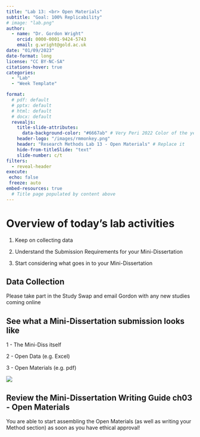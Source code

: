 ```yaml
---
title: "Lab 13: <br> Open Materials"
subtitle: "Goal: 100% Replicability"
# image: "lab.png"
author: 
  - name: "Dr. Gordon Wright"
    orcid: 0000-0001-9424-5743
    email: g.wright@gold.ac.uk
date: "01/09/2023"
date-format: long
license: "CC BY-NC-SA"
citations-hover: true
categories: 
  - "Lab"
  - "Week Template"

format: 
  # pdf: default
  # pptx: default
  # html: default
  # docx: default
  revealjs: 
    title-slide-attributes: 
      data-background-color: "#6667ab" # Very Peri 2022 Color of the year
    header-logo: "/images/rmmonkey.png"
    header: "Research Methods Lab 13 - Open Materials" # Replace it
    hide-from-titleSlide: "text"
    slide-number: c/t
filters:
  - reveal-header
execute:
 echo: false
 freeze: auto
embed-resources: true
  # Title page populated by content above
---
```


# Overview of today's lab activities

1.  Keep on collecting data

2.  Understand the Submission Requirements for your Mini-Dissertation

3.  Start considering what goes in to your Mini-Dissertation

## Data Collection

Please take part in the Study Swap and email Gordon with any new studies
coming online

## See what a Mini-Dissertation submission looks like

1 - The Mini-Diss itself

2 - Open Data (e.g. Excel)

3 - Open Materials (e.g. pdf)

![](/content/MiniDissWriting/images/O6.png)

## Review the Mini-Dissertation Writing Guide ch03 - Open Materials

You are able to start assembling the Open Materials (as well as writing
your Method section) as soon as you have ethical approval!
